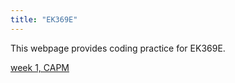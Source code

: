 ```yaml
---
title: "EK369E"
---
```


This webpage provides coding practice for EK369E. 

[week 1, CAPM](w1.html)





